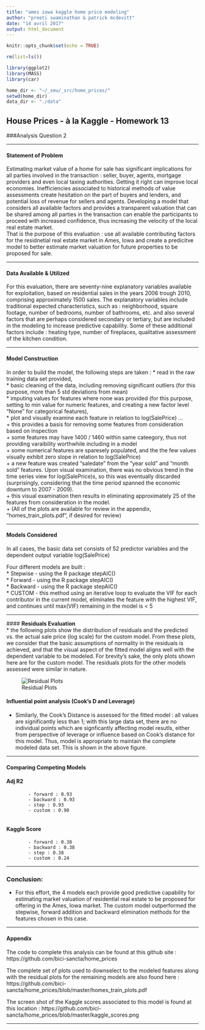 ```yaml
---
title: "ames iowa kaggle home price modeling"
author: "preeti swaminathan & patrick mcdevitt"
date: "14 avril 2017"
output: html_document
---
```


```r

knitr::opts_chunk$set(echo = TRUE)

rm(list=ls())

library(ggplot2)
library(MASS)
library(car)

home_dir <- "~/_smu/_src/home_prices/"
setwd(home_dir)
data_dir <- "./data"


```

## House Prices - à la Kaggle - Homework 13

###Analysis Question 2  

***  

#### __Statement of Problem__  

Estimating market value of a home for sale has significant implications for all parties involved in the transaction : seller, buyer, agents, mortgage providers and even local taxing authorities. Getting it right can improve local economies. Inefficiencies associated to historical methods of value assessments create hesitation on the part of buyers and lenders, and potential loss of revenue for sellers and agents. Developing a model that considers all available factors and provides a transparent valuation that can be shared among all parties in the transaction can enable the participants to proceed with increased confidence, thus increasing the velocity of the local real estate market.  
That is the purpose of this evaluation : use all available contributing factors for the residnetial real estate market in Ames, Iowa and create a predicitve model to better estimate market valuation for future properties to be proposed for sale.  
  
***  

#### __Data Available & Utilized__  

For this evaluation, there are seventy-nine explanatory variables available for exploitation, based on residential sales in the years 2006 trough 2010, comprising approximately 1500 sales. The explanatory variables include traditional expected characteristics, such as : neighborhood, square footage, number of bedrooms, number of bathrooms, etc. and also several factors that are perhaps considered secondary or tertiary, but are included in the modeling to increase predictive capability. Some of these additional factors include : heating type, number of fireplaces, qualitative assessment of the kitchen condition.  
  
***  
  
#### __Model Construction__  

In order to build the model, the following steps are taken :
* read in the raw training data set provided,  
* basic cleaning of the data, including removing significant outliers (for this purpose, more than 5 std deviations from mean)  
* imputing values for features where none was provided (for this purpose, setting to min value for numeric features, and creating a new factor level "None" for categorical features),  
 * plot and visually examine each feature in relation to log(SalePrice) ...  
+ this provides a basis for removing some features from consideration based on inspection  
  	+ some features may have 1400 / 1460 within same cateegory, thus not providing varaibility worthwhile including in a model  
  	+ some numerical features are sparesely populated, and the the few values visually exhibit zero slope in relation to log(SalePrice)  
  	+ a new feature was created "saledate" from the "year sold" and "month sold" features. Upon visual examination, there was no obvious trend in the time series view for  log(SalePrice)s, so this was eventually discarded (surprisingly, considering that the time period spanned the economic downturn to 2007 - 2009).   
  	+ this visual examination then results in eliminating approximately 25 of the features from consideration in the model.  
  	+ (All of the plots are available for review in the appendix, "homes_train_plots.pdf", if desired for review)

***  

#### __Models Considered__  

In all cases, the basic data set consists of 52 predictor variables and the dependent output variable log(SalePrice)

Four different models are built :  
	*		Stepwise  - using the R package stepAIC()  
	*		Forward   - using the R package stepAIC()  
	*		Backward  - using the R package stepAIC()  
	*		CUSTOM 	- this method using an iterative loop to evaluate the VIF for each contributor in the current model, eliminates the feature with the highest VIF, and continues until max(VIF) remaining in the model is < 5  
  
  ***  
  
  #### __Residuals Evaluation__	   
* the following plots show the distribution of residuals and the predicted vs. the actual sale price (log scale) for the custom model. From these plots, we consider that the basic assumptions of normality in the residuals is achieved, and that the visual aspect of the fitted model aligns well with the dependent variable to be modeled. For brevity's sake, the only plots shown here are for the custom model. The residuals plots for the other models assessed were similar in nature.

			
![Residual Plots](custom_model.png)
	
#### __Influential point analysis (Cook’s D and Leverage)__  
* Similarly, the Cook's Distance is assessed for the fitted model : all values are significantly less than 1; with this large data set, there are no individual points which are signficantly affecting model resutls, either from perspective of leverage or influence based on Cook's distance for this model. Thus, model is appropriate to maintain the complete modeled data set. This is shown in the above figure.

***  

#### __Comparing Competing Models__  
		
#### Adj R2     
			- forward : 0.93
			- backward : 0.93
			- step : 0.93
			- custom : 0.90
			
#### Kaggle Score   
			- forward : 0.38
			- backward : 0.38
			- step : 0.38
			- custom : 0.24

***  			
  
### __Conclusion:__   

* For this effort, the 4 models each provide good predictive capability for estimating market valuation of residential real estate to be proposed for offering in the Ames, Iowa market. The custom model outperformed the stepwise, forward addition and backward elimination methods for the features chosen in this case.  

***  

#### __Appendix__  

The code to complete this analysis can be found at this github site :
https://github.com/bici-sancta/home_prices

The complete set of plots used to downselect to the modeled features along with the residual plots for the remaining models are also found here : https://github.com/bici-sancta/home_prices/blob/master/homes_train_plots.pdf

The screen shot of the Kaggle scores associated to this model is found at this location : https://github.com/bici-sancta/home_prices/blob/master/kaggle_scores.png
	 
***